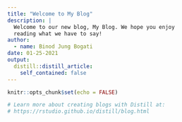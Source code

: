 ```yaml
---
title: "Welcome to My Blog"
description: |
  Welcome to our new blog, My Blog. We hope you enjoy 
  reading what we have to say!
author:
  - name: Binod Jung Bogati
date: 01-25-2021
output:
  distill::distill_article:
    self_contained: false
---
```


```r
knitr::opts_chunk$set(echo = FALSE)

# Learn more about creating blogs with Distill at:
# https://rstudio.github.io/distill/blog.html

```



